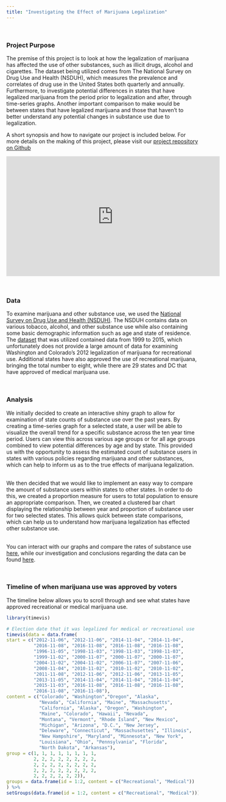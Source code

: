 ```yaml
---
title: "Investigating the Effect of Marijuana Legalization"
---
```


<br>

### Project Purpose
The premise of this project is to look at how the legalization of marijuana has affected the use of other substances, such as illicit drugs, alcohol and cigarettes. The dataset being utilized comes from The National Survey on Drug Use and Health (NSDUH), which measures the prevalence and correlates of drug use in the United States both quarterly and annually. Furthermore, to investigate potential differences in states that have legalized marijuana from the period prior to legalization and after, through time-series graphs. Another important comparison to make would be between states that have legalized marijuana and those that haven't to better understand any potential changes in substance use due to legalization.

A short synopsis and how to navigate our project is included below. For more details on the making of this project, please visit our [project repository on Github](https://github.com/kblitsman/p8105_final)

<iframe width="560" height="315" src="https://www.youtube.com/embed/H3WLtdV1bXY" frameborder="0" gesture="media" allow="encrypted-media" allowfullscreen></iframe>

<br>

### Data
To examine marijuana and other substance use, we used the [National Survey on Drug Use and Health (NSDUH)](https://nsduhweb.rti.org/respweb/homepage.cfm). The NSDUH contains data on various tobacco, alcohol, and other substance use while also containing some basic demographic information such as age and state of residence. The [dataset](https://datafiles.samhsa.gov/study/national-survey-drug-use-and-health-nsduh-2015-nid16893) that was utilized contained data from 1999 to 2015, which unfortunately does not provide a large amount of data for examining Washington and Colorado's 2012 legalization of marijuana for recreational use. Additional states have also approved the use of recreational marijuana, bringing the total number to eight, while there are 29 states and DC that have approved of medical marijuana use. 

<br>

### Analysis
We initially decided to create an interactive shiny graph to allow for examination of state counts of substance use over the past years. By creating a time-series graph for a selected state, a user will be able to visualize the overall trend for a specific substance across the ten year time period. Users can view this across various age groups or for all age groups combined to view potential differences by age and by state. This provided us with the opportunity to assess the estimated count of substance users in states with various policies regarding marijuana and other substances, which can help to inform us as to the true effects of marijuana legalization.

<br>
We then decided that we would like to implement an easy way to compare the amount of substance users within states to other states. In order to do this, we created a proportion measure for users to total population to ensure an appropriate comparison. Then, we created a clustered bar chart displaying the relationship between year and proportion of substance user for two selected states. This allows quick between state comparisons, which can help us to understand how marijuana legalization has effected other substance use.

<br>
You can interact with our graphs and compare the rates of substance use [here](https://kblitsman.shinyapps.io/p8105_final_shiny/), while our investigation and conclusions regarding the data can be found [here](results.html).

<br>

### Timeline of when marijuana use was approved by voters  
The timeline below allows you to scroll through and see what states have approved recreational or medical marijuana use.  
```r
library(timevis)

# Election date that it was legalized for medical or recreational use
timevis(data = data.frame(
start = c("2012-11-06", "2012-11-06", "2014-11-04", "2014-11-04",
          "2016-11-08", "2016-11-08", "2016-11-08", "2016-11-08",
          "1996-11-05", "1998-11-03", "1998-11-03", "1998-11-03",
          "1999-11-02", "2000-11-07", "2000-11-07", "2000-11-07",
          "2004-11-02", "2004-11-02", "2006-11-07", "2007-11-06",
          "2008-11-04", "2010-11-02", "2010-11-02", "2010-11-02",
          "2011-11-08", "2012-11-06", "2012-11-06", "2013-11-05",
          "2013-11-05", "2014-11-04", "2014-11-04", "2014-11-04",
          "2015-11-03", "2016-11-08", "2016-11-08", "2016-11-08",
          "2016-11-08", "2016-11-08"),
content = c("Colorado", "Washington","Oregon", "Alaska", 
            "Nevada", "California", "Maine", "Massachusetts",
            "California", "Alaska", "Oregon", "Washington",
            "Maine", "Colorado", "Hawaii", "Nevada",
            "Montana", "Vermont", "Rhode Island", "New Mexico",
            "Michigan", "Arizona", "D.C.", "New Jersey",
            "Deleware", "Connecticut", "Massachusettes", "Illinois",
            "New Hampshire", "Maryland", "Minnesota", "New York",
            "Louisiana", "Ohio", "Pennsylvania", "Florida",
            "North Dakota", "Arkansas"),
group = c(1, 1, 1, 1, 1, 1, 1, 1,
          2, 2, 2, 2, 2, 2, 2, 2,
          2, 2, 2, 2, 2, 2, 2, 2,
          2, 2, 2, 2, 2, 2, 2, 2,
          2, 2, 2, 2, 2, 2)),
groups = data.frame(id = 1:2, content = c("Recreational", "Medical"))
) %>%
setGroups(data.frame(id = 1:2, content = c("Recreational", "Medical")))

```




